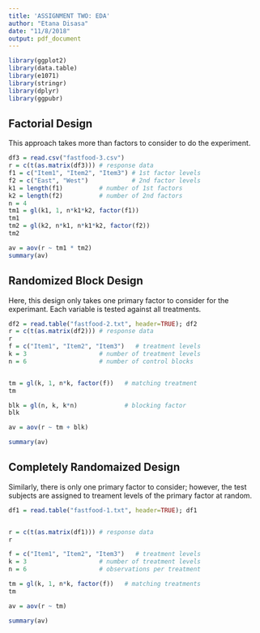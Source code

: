 ```yaml
---
title: 'ASSIGNMENT TWO: EDA'
author: "Etana Disasa"
date: "11/8/2018"
output: pdf_document
---
```


```r

library(ggplot2)
library(data.table)
library(e1071)
library(stringr)
library(dplyr)
library(ggpubr)
```

## Factorial Design

This approach takes more than factors to consider to do the experiment. 
```r
df3 = read.csv("fastfood-3.csv") 
r = c(t(as.matrix(df3))) # response data 
f1 = c("Item1", "Item2", "Item3") # 1st factor levels 
f2 = c("East", "West")            # 2nd factor levels 
k1 = length(f1)          # number of 1st factors 
k2 = length(f2)          # number of 2nd factors 
n = 4  
tm1 = gl(k1, 1, n*k1*k2, factor(f1))
tm1
tm2 = gl(k2, n*k1, n*k1*k2, factor(f2)) 
tm2

av = aov(r ~ tm1 * tm2) 
summary(av) 
```

## Randomized Block Design
Here, this design only takes one primary factor to consider for the experimant. Each variable is tested against all treatments. 
```r
df2 = read.table("fastfood-2.txt", header=TRUE); df2 
r = c(t(as.matrix(df2))) # response data 
r 
f = c("Item1", "Item2", "Item3")   # treatment levels 
k = 3                    # number of treatment levels 
n = 6                    # number of control blocks


tm = gl(k, 1, n*k, factor(f))   # matching treatment 
tm 

blk = gl(n, k, k*n)             # blocking factor 
blk 

av = aov(r ~ tm + blk)

summary(av) 

```

## Completely Randomaized Design
Similarly, there is only one primary factor to consider; however, the test subjects are assigned to treament levels of the primary factor at random. 
```r
df1 = read.table("fastfood-1.txt", header=TRUE); df1 


r = c(t(as.matrix(df1))) # response data 
r 

f = c("Item1", "Item2", "Item3")   # treatment levels 
k = 3                    # number of treatment levels 
n = 6                    # observations per treatment

tm = gl(k, 1, n*k, factor(f))   # matching treatments 
tm 

av = aov(r ~ tm)

summary(av) 
```

